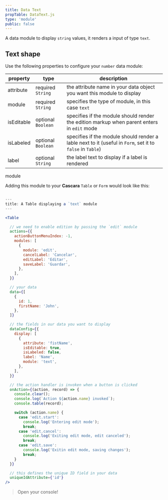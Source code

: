 ```yaml
---
title: Data Text
propTable: DataText.js
type: 'module'
public: false
---
```


A data module to display `string` values, it renders a input of type `text`.

## Text shape

Use the following properties to configure your `number` data module:

| property   | type               | description                                                                                               |
| ---------- | ------------------ | --------------------------------------------------------------------------------------------------------- |
| attribute  | required `String`  | the attribute name in your data object you want this module to display                                    |
| module     | required `String`  | specifies the type of module, in this case `text`                                                         |
| isEditable | optional `Boolean` | specifies if the module should render the edition markup when parent enters in `edit` mode                |
| isLabeled  | optional `Boolean` | specifies if the module should render a lable next to it (useful in `Form`, set it to `false` in `Table`) |
| label      | optional `String`  | the label text to display if a label is rendered                                                          |

module

Adding this module to your **Cascara** `Table` or `Form` would look like this:

```jsx

---
title: A Table displaying a `text` module
---

<Table

  // we need to enable edition by passing the `edit` module
  actions={{
    actionButtonMenuIndex: -1,
    modules: [
      {
        module: 'edit',
        cancelLabel: 'Cancelar',
        editLabel: 'Editar',
        saveLabel: 'Guardar',
      },
    ],
  }}

  // your data
  data={[
    {
      id: 1,
      firstName: 'John',
    },
  ]}

  // the fields in our data you want to display
  dataConfig={{
    display: [
      {
        attribute: 'fistName',
        isEditable: true,
        isLabeled: false,
        label: 'Name',
        module: 'text',
      },
    ],
  }}

  // the action handler is invoken when a button is clicked
  onAction={(action, record) => {
    console.clear();
    console.log(`Action ${action.name} invoked`);
    console.table(record);

    switch (action.name) {
      case 'edit.start':
        console.log('Entering edit mode');
        break;
      case 'edit.cancel':
        console.log('Exiting edit mode, edit canceled');
        break;
      case 'edit.save':
        console.log('Exitin edit mode, saving changes');
        break;
    }
  }}

  // this defines the unique ID field in your data
  uniqueIdAttribute={'id'}
/>
```

> Open your console!
